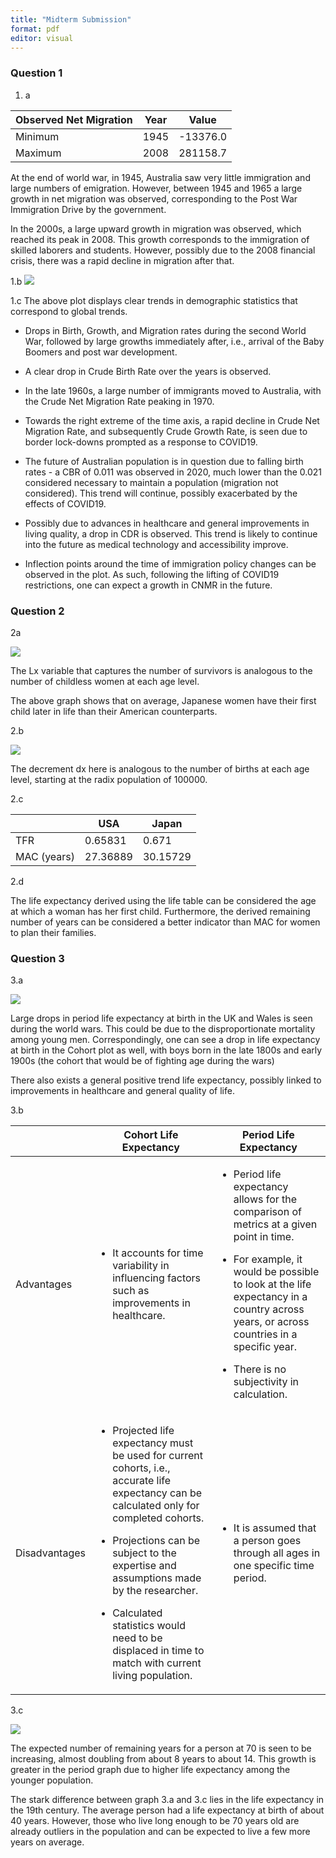 ```yaml
---
title: "Midterm Submission"
format: pdf
editor: visual
---
```


### Question 1

1.  a

| Observed Net Migration | Year | Value    |
|------------------------|------|----------|
| Minimum                | 1945 | -13376.0 |
| Maximum                | 2008 | 281158.7 |

At the end of world war, in 1945, Australia saw very little immigration and large numbers of emigration. However, between 1945 and 1965 a large growth in net migration was observed, corresponding to the Post War Immigration Drive by the government.

In the 2000s, a large upward growth in migration was observed, which reached its peak in 2008. This growth corresponds to the immigration of skilled laborers and students. However, possibly due to the 2008 financial crisis, there was a rapid decline in migration after that.

1.b ![](1b.png)

1.c The above plot displays clear trends in demographic statistics that correspond to global trends.

-   Drops in Birth, Growth, and Migration rates during the second World War, followed by large growths immediately after, i.e., arrival of the Baby Boomers and post war development.

-   A clear drop in Crude Birth Rate over the years is observed.

-   In the late 1960s, a large number of immigrants moved to Australia, with the Crude Net Migration Rate peaking in 1970.

-   Towards the right extreme of the time axis, a rapid decline in Crude Net Migration Rate, and subsequently Crude Growth Rate, is seen due to border lock-downs prompted as a response to COVID19.

-   The future of Australian population is in question due to falling birth rates - a CBR of 0.011 was observed in 2020, much lower than the 0.021 considered necessary to maintain a population (migration not considered). This trend will continue, possibly exacerbated by the effects of COVID19.

-   Possibly due to advances in healthcare and general improvements in living quality, a drop in CDR is observed. This trend is likely to continue into the future as medical technology and accessibility improve.

-   Inflection points around the time of immigration policy changes can be observed in the plot. As such, following the lifting of COVID19 restrictions, one can expect a growth in CNMR in the future.

### Question 2

2a

![](2a.png)

The Lx variable that captures the number of survivors is analogous to the number of childless women at each age level.

The above graph shows that on average, Japanese women have their first child later in life than their American counterparts.

2.b

![](2b.png)

The decrement dx here is analogous to the number of births at each age level, starting at the radix population of 100000.

2.c

|             | USA      | Japan    |
|-------------|----------|----------|
| TFR         | 0.65831  | 0.671    |
| MAC (years) | 27.36889 | 30.15729 |

2.d

The life expectancy derived using the life table can be considered the age at which a woman has her first child. Furthermore, the derived remaining number of years can be considered a better indicator than MAC for women to plan their families.

### Question 3

3.a

![](3a.png)

Large drops in period life expectancy at birth in the UK and Wales is seen during the world wars. This could be due to the disproportionate mortality among young men. Correspondingly, one can see a drop in life expectancy at birth in the Cohort plot as well, with boys born in the late 1800s and early 1900s (the cohort that would be of fighting age during the wars)

There also exists a general positive trend life expectancy, possibly linked to improvements in healthcare and general quality of life.

3.b

+---------------+----------------------------------------------------------------------------------------------------------------------------------------------+-----------------------------------------------------------------------------------------------------------------------------------------+
|               | Cohort Life Expectancy                                                                                                                       | Period Life Expectancy                                                                                                                  |
+===============+==============================================================================================================================================+=========================================================================================================================================+
| Advantages    | -   It accounts for time variability in influencing factors such as improvements in healthcare.                                              | -   Period life expectancy allows for the comparison of metrics at a given point in time.                                               |
|               |                                                                                                                                              |                                                                                                                                         |
|               |                                                                                                                                              | -   For example, it would be possible to look at the life expectancy in a country across years, or across countries in a specific year. |
|               |                                                                                                                                              |                                                                                                                                         |
|               |                                                                                                                                              | -   There is no subjectivity in calculation.                                                                                            |
+---------------+----------------------------------------------------------------------------------------------------------------------------------------------+-----------------------------------------------------------------------------------------------------------------------------------------+
| Disadvantages | -   Projected life expectancy must be used for current cohorts, i.e., accurate life expectancy can be calculated only for completed cohorts. | -   It is assumed that a person goes through all ages in one specific time period.                                                      |
|               |                                                                                                                                              |                                                                                                                                         |
|               | -   Projections can be subject to the expertise and assumptions made by the researcher.                                                      |                                                                                                                                         |
|               |                                                                                                                                              |                                                                                                                                         |
|               | -   Calculated statistics would need to be displaced in time to match with current living population.                                        |                                                                                                                                         |
+---------------+----------------------------------------------------------------------------------------------------------------------------------------------+-----------------------------------------------------------------------------------------------------------------------------------------+

3.c

![](3c.png)

The expected number of remaining years for a person at 70 is seen to be increasing, almost doubling from about 8 years to about 14. This growth is greater in the period graph due to higher life expectancy among the younger population.

The stark difference between graph 3.a and 3.c lies in the life expectancy in the 19th century. The average person had a life expectancy at birth of about 40 years. However, those who live long enough to be 70 years old are already outliers in the population and can be expected to live a few more years on average.
